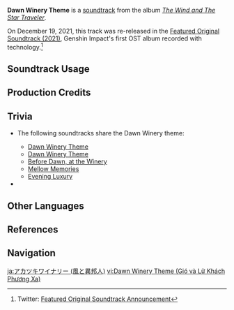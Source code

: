 {{About|the re-release with vocals |the instrumental-version|Dawn Winery Theme (City of Winds and Idylls)}}
{{Soundtrack Infobox
|title          = Dawn Winery Theme
|image          = The Wind and The Star Traveler.png
|album          = The Wind and The Star Traveler
|disc           =
|number         = 02
|featured       =
|featured2      =
|featured3      =
|featured_disc  =
|featured_disc2 =
|featured_disc3 =
|youtube_id     = DVhcpUoku_U
|spotify_id     = 3p19U1rci1sp5NfjReoN7W
|previous       = Genshin Impact Main Theme
|next           = A Sweet Smile
}}
'''Dawn Winery Theme''' is a [[soundtrack]] from the album ''[[The Wind and The Star Traveler]]''.

On December 19, 2021, this track was re-released in the [[Featured Original Soundtrack (2021)]], Genshin Impact's first OST album recorded with {{w|Dolby Atmos}} technology.<ref>Twitter: [https://twitter.com/genshinimpact/status/1472423184171343872 Featured Original Soundtrack Announcement]</ref>

==Soundtrack Usage==
{{Soundtrack Usage
|location = Dawn Winery//day
}}

==Production Credits==
{{Transclude|Dawn Winery Theme (City of Winds and Idylls)|Production Credits}}

==Trivia==
* <section begin="DawnWineryTheme" />The following soundtracks share the Dawn Winery theme:
** [[Dawn Winery Theme (The Wind and The Star Traveler)|Dawn Winery Theme]]
** [[Dawn Winery Theme (City of Winds and Idylls)|Dawn Winery Theme]]
** [[Before Dawn, at the Winery]]
** [[Mellow Memories]]
** [[Evening Luxury]] <section end="DawnWineryTheme" />
* {{Transclude|Dawn Winery Theme (City of Winds and Idylls)|DawnWineryBTS|section=1}}

==Other Languages==
{{Other Languages|Transclude=Dawn Winery Theme (City of Winds and Idylls)|section=2}}

==References==
{{Reflist}}

==Navigation==
{{Soundtrack Navbox|The Wind and The Star Traveler}}

[[ja:アカツキワイナリー (風と異邦人)]]
[[vi:Dawn Winery Theme (Gió và Lữ Khách Phương Xa)]]